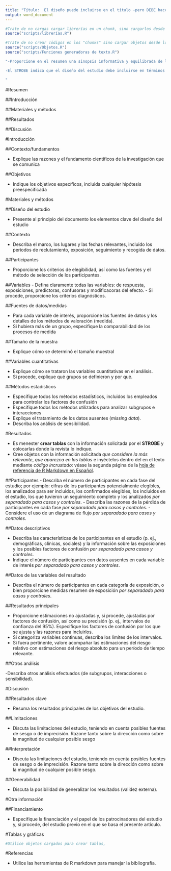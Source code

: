 ```yaml
---
title: "Título:  El diseño puede incluirse en el título -pero DEBE hacerlo si la revista así lo indica-"
output: word_document
---
```

```r

#Trate de no cargas cargar librerías en un chunk, sino cargarlos desde un script
source("scripts/librerías.R")

```

```r

#Trate de no crear códigos en los "chunks" sino cargar objetos desde los scripts
source("scripts/Objetos.R")
source("scripts/Funciones generadoras de texto.R")
```

```r

"-Proporcione en el resumen una sinopsis informativa y equilibrada de lo que se ha hecho y lo que se ha encontrado

-El STROBE indica que el diseño del estudio debe incluirse en términos habituales, o bien en el título o en el resumen; sin embargo un resumen NO PUEDE SER una 'sinopsis' sin incluir este dato

"
```

#Resumen

##Introducción


##Materiales y métodos



##Resultados

##Discusión

#Introducción

##Contexto/fundamentos

-  Explique las razones y el fundamento científicos de la investigación que se comunica

##Objetivos

-  Indique los objetivos específicos, incluida cualquier hipótesis preespecificada

#Materiales y métodos

##Diseño del estudio

- Presente al principio del documento los elementos clave del diseño del estudio

##Contexto

- Describa el marco, los lugares y las fechas relevantes, incluido los períodos de reclutamiento, exposición, seguimiento y
recogida de datos.

##Participantes

-  Proporcione los criterios de elegibilidad, así como las fuentes y el método de selección de los participantes.

##Variables
- Defina claramente todas las variables: de respuesta, exposiciones, predictoras, confusoras y modificacoras del efecto.
- Si procede, proporcione los criterios diagnósticos.

##Fuentes de datos/medidas

- Para cada variable de interés, proporcione las fuentes de datos y los detalles de los métodos de valoración (medida).
- Si hubiera más de un grupo, especifique la comparabilidad de los procesos de medida


##Tamaño de la muestra

- Explique cómo se determinó el tamaño muestral

##Variables cuantitativas

-  Explique cómo se trataron las variables cuantitativas en el análisis. 
- Si procede, explique qué grupos se definieron y por qué.

##Métodos estadísticos

- Especifique todos los métodos estadísticos, incluidos los empleados para controlar los factores de confusión
- Especifique todos los métodos utilizados para analizar subgrupos e interacciones
- Explique el tratamiento de los datos ausentes (*missing data*).
- Describa los análisis de sensibilidad.

#Resultados

- Es menester **crear tablas** con la información solicitada por el **STROBE** y colocarlas donde la revista lo indique. 
- Cree objetos con la información solicitada *que considere la más relevante*, *que aparezca en las tablas* e inyéctelos dentro del en el texto mediante *código incrustado*: véase la segunda página de la [hoja de referencia de R Markdown en Español](https://www.rstudio.com/wp-content/uploads/2015/03/rmarkdown-spanish.pdf).

##Participantes
-  Describa el número de participantes en cada fase del estudio; por ejemplo: cifras de los participantes potencialmente elegibles, los analizados para ser incluidos, los confirmados elegibles, los incluidos en el estudio, los que tuvieron un seguimiento completo y los analizados *por separadado para casos y controles*.
-  Describa las razones de la pérdida de participantes en cada fase *por separadado para casos y controles*.
- Considere el uso de un diagrama de flujo  *por separadado para casos y controles*.

##Datos descriptivos

- Describa las características de los participantes en el estudio (p. ej., demográficas, clínicas, sociales) y la información sobre las exposiciones y los posibles factores de confusión *por separadado para casos y controles*.
- Indique el número de participantes con datos ausentes en cada variable de interés *por separadado para casos y controles*.

##Datos de las variables del resultado

- Describa el número de participantes en cada categoría de exposición, o bien proporcione medidas
resumen de exposición *por separadado para casos y controles*.

##Resultados principales

-  Proporcione estimaciones no ajustadas y, si procede, ajustadas por factores de confusión, así como su precisión (p. ej., intervalos de confianza del 95%). Especifique los factores de confusión por los que se ajusta y las razones para incluirlos.
- Si categoriza variables continuas, describa los límites de los intervalos.
- Si fuera pertinente, valore acompañar las estimaciones del riesgo relativo con estimaciones del riesgo absoluto para un período de tiempo relevante.

##Otros análisis

-Describa otros análisis efectuados (de subgrupos, interacciones o sensibilidad).

#Discusión

##Resultados clave

- Resuma los resultados principales de los objetivos del estudio.

##Limitaciones

- Discuta las limitaciones del estudio, teniendo en cuenta posibles fuentes de sesgo o de imprecisión. Razone tanto sobre la dirección como sobre la magnitud de cualquier posible sesgo

##Interpretación

-  Discuta las limitaciones del estudio, teniendo en cuenta posibles fuentes de sesgo o de imprecisión. Razone tanto sobre la dirección como sobre la magnitud de cualquier posible sesgo.

##Generabilidad

- Discuta la posibilidad de generalizar los resultados (validez externa).

#Otra información

##Financiamiento

- Especifique la financiación y el papel de los patrocinadores del estudio y, si procede, del estudio previo en el que se basa el presente artículo.


#Tablas y gráficas

```r
#Utilice objetos cargados para crear tablas, 


```


#Referencias

- Utilice las herramientas de R markdown para manejar la bibliografía.
